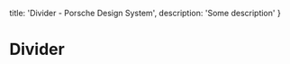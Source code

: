 
  title: 'Divider - Porsche Design System',
  description: 'Some description'
}

# Divider <ComponentStatus tagName="p-divider"></ComponentStatus>

<TableOfContents headings={[]} />

